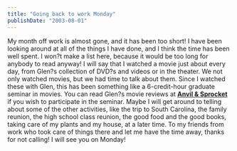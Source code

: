 ```yaml
---
title: "Going back to work Monday"
publishDate: "2003-08-01"
---
```


My month off work is almost gone, and it has been too short! I have been looking around at all of the things I have done, and I think the time has been well spent. I won?t make a list here, because it would be too long for anybody to read anyway! I will say that I watched a movie just about every day, from Glen?s collection of DVD?s and videos or in the theater. We not only watched movies, but we had time to talk about them. Since I watched these with Glen, this has been something like a 6-credit-hour graduate seminar in movies. You can read Glen?s movie reviews at **[Anvil & Sprocket](http://www.reviews.thudfactor.com)** if you wish to participate in the seminar. Maybe I will get around to telling about some of the other activities, like the trip to South Carolina, the family reunion, the high school class reunion, the good food and the good books, taking care of my plants and my house, at a later time. To my friends from work who took care of things there and let me have the time away, thanks for not calling! I will see you on Monday!

